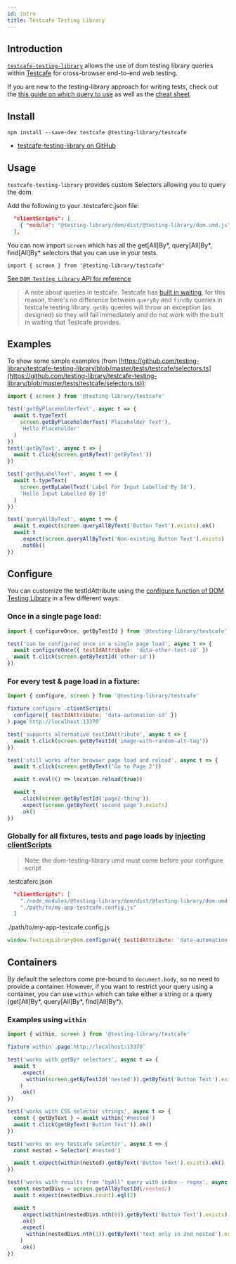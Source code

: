 ```yaml
---
id: intro
title: Testcafe Testing Library
---
```


## Introduction

[`testcafe-testing-library`][gh] allows the use of dom testing library queries
within [Testcafe](https://devexpress.github.io/testcafe/) for cross-browser
end-to-end web testing.

If you are new to the testing-library approach for writing tests, check out the
[this guide on which query to use](guide-which-query.mdx)
as well as the
[cheat sheet](dom-testing-library/cheatsheet.mdx).

## Install

```
npm install --save-dev testcafe @testing-library/testcafe
```

- [testcafe-testing-library on GitHub][gh]

## Usage

`testcafe-testing-library` provides custom Selectors allowing you to query the
dom.

Add the following to your .testcaferc.json file:

```json
  "clientScripts": [
    { "module": "@testing-library/dom/dist/@testing-library/dom.umd.js" }
  ],
```

You can now import `screen` which has all the get[All]By*, query[All]By*,
find[All]By\* selectors that you can use in your tests.

`import { screen } from '@testing-library/testcafe'`

[See `DOM Testing Library` API for reference](dom-testing-library/api-queries.mdx)

> A note about queries in testcafe. Testcafe has
> [built in waiting](https://devexpress.github.io/testcafe/documentation/test-api/built-in-waiting-mechanisms.html#wait-mechanism-for-selectors),
> for this reason, there's no difference between `queryBy` and `findBy` queries
> in testcafe testing library. `getBy` queries will throw an exception (as
> designed) so they will fail immediately and do not work with the built in
> waiting that Testcafe provides.

## Examples

To show some simple examples (from
[https://github.com/testing-library/testcafe-testing-library/blob/master/tests/testcafe/selectors.ts](https://github.com/testing-library/testcafe-testing-library/blob/master/tests/testcafe/selectors.ts)):

```javascript
import { screen } from '@testing-library/testcafe'

test('getByPlaceHolderText', async t => {
  await t.typeText(
    screen.getByPlaceholderText('Placeholder Text'),
    'Hello Placeholder'
  )
})
test('getByText', async t => {
  await t.click(screen.getByText('getByText'))
})

test('getByLabelText', async t => {
  await t.typeText(
    screen.getByLabelText('Label For Input Labelled By Id'),
    'Hello Input Labelled By Id'
  )
})

test('queryAllByText', async t => {
  await t.expect(screen.queryAllByText('Button Text').exists).ok()
  await t
    .expect(screen.queryAllByText('Non-existing Button Text').exists)
    .notOk()
})
```

## Configure

You can customize the testIdAttribute using the [configure function of DOM
Testing Library][config] in a few different ways:

### Once in a single page load:

```javascript
import { configureOnce, getByTestId } from '@testing-library/testcafe'

test('can be configured once in a single page load', async t => {
  await configureOnce({ testIdAttribute: 'data-other-test-id' })
  await t.click(screen.getByTestId('other-id'))
})
```

### For every test & page load in a fixture:

```javascript
import { configure, screen } from '@testing-library/testcafe'

fixture`configure`.clientScripts(
  configure({ testIdAttribute: 'data-automation-id' })
).page`http://localhost:13370`

test('supports alternative testIdAttribute', async t => {
  await t.click(screen.getByTestId('image-with-random-alt-tag'))
})

test('still works after browser page load and reload', async t => {
  await t.click(screen.getByText('Go to Page 2'))

  await t.eval(() => location.reload(true))

  await t
    .click(screen.getByTestId('page2-thing'))
    .expect(screen.getByText('second page').exists)
    .ok()
})
```

### Globally for all fixtures, tests and page loads by [injecting clientScripts][inject]

> Note: the dom-testing-library umd must come before your configure script

.testcaferc.json

```json
  "clientScripts": [
    "./node_modules/@testing-library/dom/dist/@testing-library/dom.umd.js",
    "./path/to/my-app-testcafe.config.js"
  ]
```

./path/to/my-app-testcafe.config.js

```javascript
window.TestingLibraryDom.configure({ testIdAttribute: 'data-automation-id' })
```

## Containers

By default the selectors come pre-bound to `document.body`, so no need to
provide a container. However, if you want to restrict your query using a
container, you can use `within` which can take either a string or a query
(get[All]By*, query[All]By*, find[All]By\*).

### Examples using `within`

```javascript
import { within, screen } from '@testing-library/testcafe'

fixture`within`.page`http://localhost:13370`

test('works with getBy* selectors', async t => {
  await t
    .expect(
      within(screen.getByTestId('nested')).getByText('Button Text').exists
    )
    .ok()
})

test('works with CSS selector strings', async t => {
  const { getByText } = await within('#nested')
  await t.click(getByText('Button Text')).ok()
})

test('works on any testcafe selector', async t => {
  const nested = Selector('#nested')

  await t.expect(within(nested).getByText('Button Text').exists).ok()
})

test('works with results from "byAll" query with index - regex', async t => {
  const nestedDivs = screen.getAllByTestId(/nested/)
  await t.expect(nestedDivs.count).eql(2)

  await t
    .expect(within(nestedDivs.nth(0)).getByText('Button Text').exists)
    .ok()
    .expect(
      within(nestedDivs.nth(1)).getByText('text only in 2nd nested').exists
    )
    .ok()
})
```

[config]: dom-testing-library/api-configuration.mdx
[gh]: https://github.com/testing-library/testcafe-testing-library
[inject]:
  https://devexpress.github.io/testcafe/documentation/using-testcafe/common-concepts/inject-scripts-into-tested-pages.html#add-client-scripts-to-all-tests
